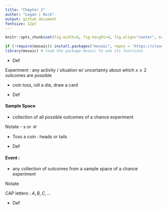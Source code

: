```yaml
---
title: "Chapter 2"
author: "Logan | Nick"
output: github_document
fontsize: 12pt
---
```


```r
knitr::opts_chunk$set(fig.width=6, fig.height=4, fig.align="center", echo = FALSE)
```

```r
if (!require(mosaic)) install.packages("mosaic", repos = 'https://cloud.r-project.org')
library(mosaic) # load the package mosaic to use its functions
```

- Def

Experiment : any activity / situation w/ uncertainty about which $x \ge 2$ outcomes are possible 

- coin toss, roll a die, draw a card

- Def

#### Sample Space

- collection of all possible outcomes of a chance experiment 

Notate - s or $\mathcal{U}$

- Toss a coin : heads or tails

- Def

#### Event : 
- any collection of outcomes from a sample space of a chance experiment

Notate

CAP letters : $A, B, C, \ldots$ 

- Def


